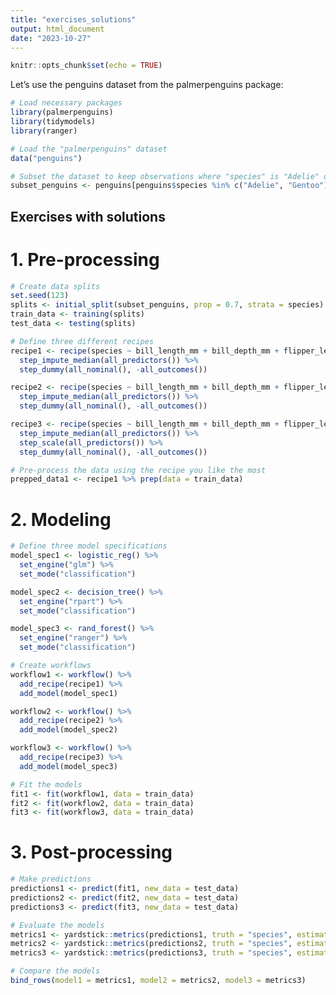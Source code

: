 ```yaml
---
title: "exercises_solutions"
output: html_document
date: "2023-10-27"
---
```


```r
knitr::opts_chunk$set(echo = TRUE)
```

Let's use the penguins dataset from the palmerpenguins package:
```r
# Load necessary packages
library(palmerpenguins)
library(tidymodels)
library(ranger)

# Load the "palmerpenguins" dataset
data("penguins")

# Subset the dataset to keep observations where "species" is "Adelie" or "Gentoo"
subset_penguins <- penguins[penguins$species %in% c("Adelie", "Gentoo"), ]
```

## Exercises with solutions

# 1. Pre-processing
```r
# Create data splits
set.seed(123)
splits <- initial_split(subset_penguins, prop = 0.7, strata = species)
train_data <- training(splits)
test_data <- testing(splits)

# Define three different recipes
recipe1 <- recipe(species ~ bill_length_mm + bill_depth_mm + flipper_length_mm + body_mass_g, data = train_data) %>%
  step_impute_median(all_predictors()) %>%
  step_dummy(all_nominal(), -all_outcomes())

recipe2 <- recipe(species ~ bill_length_mm + bill_depth_mm + flipper_length_mm + body_mass_g, data = train_data) %>%
  step_impute_median(all_predictors()) %>%
  step_dummy(all_nominal(), -all_outcomes())

recipe3 <- recipe(species ~ bill_length_mm + bill_depth_mm + flipper_length_mm + body_mass_g, data = train_data) %>%
  step_impute_median(all_predictors()) %>%
  step_scale(all_predictors()) %>%
  step_dummy(all_nominal(), -all_outcomes())

# Pre-process the data using the recipe you like the most
prepped_data1 <- recipe1 %>% prep(data = train_data)
```

# 2. Modeling
```r
# Define three model specifications
model_spec1 <- logistic_reg() %>%
  set_engine("glm") %>%
  set_mode("classification")

model_spec2 <- decision_tree() %>%
  set_engine("rpart") %>%
  set_mode("classification")

model_spec3 <- rand_forest() %>%
  set_engine("ranger") %>%
  set_mode("classification")

# Create workflows
workflow1 <- workflow() %>%
  add_recipe(recipe1) %>%
  add_model(model_spec1)

workflow2 <- workflow() %>%
  add_recipe(recipe2) %>%
  add_model(model_spec2)

workflow3 <- workflow() %>%
  add_recipe(recipe3) %>%
  add_model(model_spec3)

# Fit the models
fit1 <- fit(workflow1, data = train_data)
fit2 <- fit(workflow2, data = train_data)
fit3 <- fit(workflow3, data = train_data)
```

# 3. Post-processing
```r
# Make predictions
predictions1 <- predict(fit1, new_data = test_data)
predictions2 <- predict(fit2, new_data = test_data)
predictions3 <- predict(fit3, new_data = test_data)

# Evaluate the models
metrics1 <- yardstick::metrics(predictions1, truth = "species", estimate = ".pred_class")
metrics2 <- yardstick::metrics(predictions2, truth = "species", estimate = ".pred_class")
metrics3 <- yardstick::metrics(predictions3, truth = "species", estimate = ".pred_class")

# Compare the models
bind_rows(model1 = metrics1, model2 = metrics2, model3 = metrics3)
```
